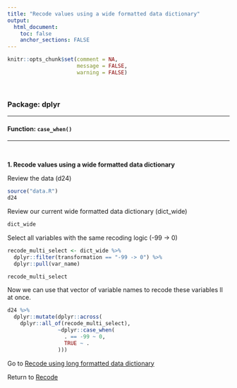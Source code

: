 ```yaml
---
title: "Recode values using a wide formatted data dictionary"
output: 
  html_document:
    toc: false
    anchor_sections: FALSE
---
```


```r
knitr::opts_chunk$set(comment = NA,
                      message = FALSE,
                      warning = FALSE)
```

<br>

### Package: dplyr

---

#### Function: `case_when()`

---

<br>


**1\. Recode values using a wide formatted data dictionary**

Review the data (d24)

```r

source("data.R")
d24

```

Review our current wide formatted data dictionary (dict_wide)

```r

dict_wide

```

Select all variables with the same recoding logic (-99 -> 0)

```r

recode_multi_select <- dict_wide %>%
  dplyr::filter(transformation == "-99 -> 0") %>%
  dplyr::pull(var_name)

recode_multi_select

```

Now we can use that vector of variable names to recode these variables ll at once.

```r

d24 %>%
  dplyr::mutate(dplyr::across(
    dplyr::all_of(recode_multi_select),
                ~dplyr::case_when(
                  . == -99 ~ 0,
                  TRUE ~ .
                )))

```


Go to [Recode using long formatted data dictionary](https://cghlewis.github.io/data-wrangling-functions/recode-values/recode-values-dictionary.html)

Return to [Recode](https://github.com/Cghlewis/data-wrangling-functions/wiki/Recode)